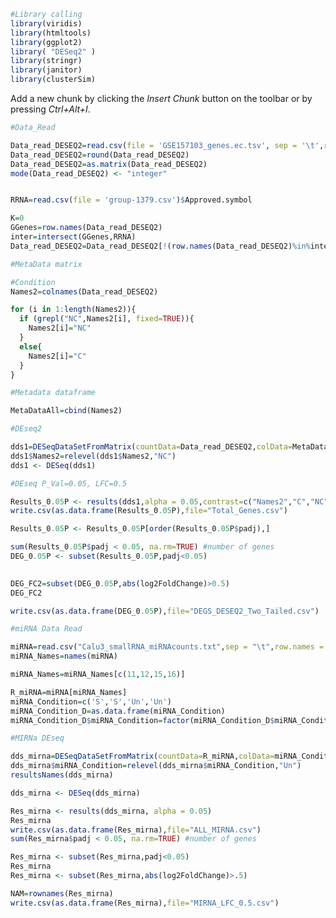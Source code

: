  

```r
#Library calling
library(viridis)
library(htmltools)
library(ggplot2)
library( "DESeq2" )
library(stringr)
library(janitor)
library(clusterSim)


```




Add a new chunk by clicking the *Insert Chunk* button on the toolbar or by pressing *Ctrl+Alt+I*.
```r
#Data_Read

Data_read_DESEQ2=read.csv(file = 'GSE157103_genes.ec.tsv', sep = '\t',row.names=1)
Data_read_DESEQ2=round(Data_read_DESEQ2)
Data_read_DESEQ2=as.matrix(Data_read_DESEQ2)
mode(Data_read_DESEQ2) <- "integer"


RRNA=read.csv(file = 'group-1379.csv')$Approved.symbol

K=0
GGenes=row.names(Data_read_DESEQ2)
inter=intersect(GGenes,RRNA)
Data_read_DESEQ2=Data_read_DESEQ2[!(row.names(Data_read_DESEQ2)%in%inter),]

```

```r
#MetaData matrix

#Condition
Names2=colnames(Data_read_DESEQ2)

for (i in 1:length(Names2)){
  if (grepl("NC",Names2[i], fixed=TRUE)){
    Names2[i]="NC"
  }
  else{
    Names2[i]="C"
  }
}

#Metadata dataframe

MetaDataAll=cbind(Names2)

```


```r
#DEseq2

dds1=DESeqDataSetFromMatrix(countData=Data_read_DESEQ2,colData=MetaDataAll,design = ~Names2)
dds1$Names2=relevel(dds1$Names2,"NC")
dds1 <- DESeq(dds1)


```



```r
#DEseq P_Val=0.05, LFC=0.5

Results_0.05P <- results(dds1,alpha = 0.05,contrast=c("Names2","C","NC"),lfcThreshold=0.5,altHypothesis="greaterAbs")
write.csv(as.data.frame(Results_0.05P),file="Total_Genes.csv")

Results_0.05P <- Results_0.05P[order(Results_0.05P$padj),]

sum(Results_0.05P$padj < 0.05, na.rm=TRUE) #number of genes 
DEG_0.05P <- subset(Results_0.05P,padj<0.05)

  
DEG_FC2=subset(DEG_0.05P,abs(log2FoldChange)>0.5)
DEG_FC2

write.csv(as.data.frame(DEG_0.05P),file="DEGS_DESEQ2_Two_Tailed.csv")


```






```r
#miRNA Data Read

miRNA=read.csv("Calu3_smallRNA_miRNAcounts.txt",sep = "\t",row.names = 1)
miRNA_Names=names(miRNA)

miRNA_Names=miRNA_Names[c(11,12,15,16)]

R_miRNA=miRNA[miRNA_Names]
miRNA_Condition=c('S','S','Un','Un')
miRNA_Condition_D=as.data.frame(miRNA_Condition)
miRNA_Condition_D$miRNA_Condition=factor(miRNA_Condition_D$miRNA_Condition)

```

```r
#MIRNa DEseq

dds_mirna=DESeqDataSetFromMatrix(countData=R_miRNA,colData=miRNA_Condition_D,design =~miRNA_Condition)
dds_mirna$miRNA_Condition=relevel(dds_mirna$miRNA_Condition,"Un")
resultsNames(dds_mirna)

dds_mirna <- DESeq(dds_mirna)

Res_mirna <- results(dds_mirna, alpha = 0.05)
Res_mirna
write.csv(as.data.frame(Res_mirna),file="ALL_MIRNA.csv")
sum(Res_mirna$padj < 0.05, na.rm=TRUE) #number of genes 

Res_mirna <- subset(Res_mirna,padj<0.05)
Res_mirna
Res_mirna <- subset(Res_mirna,abs(log2FoldChange)>.5)

NAM=rownames(Res_mirna)
write.csv(as.data.frame(Res_mirna),file="MIRNA_LFC_0.5.csv")

```

